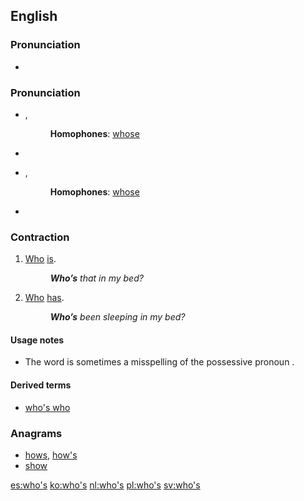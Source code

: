 ==English==

===Pronunciation===
* {{audio|en-us-who's.ogg|Audio (US)|lang=en}}

===Pronunciation===
* {{enPR|ho͞oz}}, {{IPA|/huːz/|lang=en}}
*: '''Homophones''': [[whose]]
* {{rhymes|uːz|lang=en}}
* {{enPR|hwo͞oz}}, {{IPA|/ʍuːz/|lang=en}}
*: '''Homophones''': [[whose]]
* {{rhymes|uːz|lang=en}}

===Contraction===
{{en-cont}}

# [[who|Who]] [[is]].
#: '''''Who’s''' that in my bed?''
# [[who|Who]] [[has]].
#: '''''Who’s''' been sleeping in my bed?''

====Usage notes====
* The word {{term|who's|lang=en}} is sometimes a misspelling of the possessive pronoun {{term|whose|lang=en}}.

====Derived terms====
* [[who's who]]

===Anagrams===
* [[hows#English|hows]], [[how's#English|how's]]
* [[show#English|show]]

[[es:who's]]
[[ko:who's]]
[[nl:who's]]
[[pl:who's]]
[[sv:who's]]
